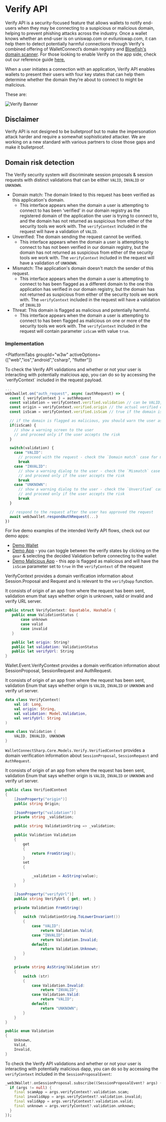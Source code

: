 
# Verify API

Verify API is a security-focused feature that allows wallets to notify end-users when they may be connecting to a suspicious or malicious domain, helping to prevent phishing attacks across the industry.
Once a wallet knows whether an end-user is on uniswap.com or eviluniswap.com, it can help them to detect potentially harmful connections through Verify's combined offering of WalletConnect’s domain registry and [Blowfish's domain scanner](https://docs.blowfish.xyz/reference/scan-domain-1).
For those looking to enable Verify on the app side, check out our reference guide [here.](../cloud/verify)

When a user initiates a connection with an application, Verify API enables wallets to present their users with four key states that can help them determine whether the domain they’re about to connect to might be malicious.

These are:

![Verify Banner](/img/verify-banner.png)

## Disclaimer

Verify API is not designed to be bulletproof but to make the impersonation attack harder and require a somewhat sophisticated attacker. We are working on a new standard with various partners to close those gaps and make it bulletproof.

## Domain risk detection

The Verify security system will discriminate session proposals & session requests with distinct validations that can be either `VALID`, `INVALID` or `UNKNOWN`.

- Domain match: The domain linked to this request has been verified as this application's domain.
  - This interface appears when the domain a user is attempting to connect to has been ‘verified’ in our domain registry as the registered domain of the application the user is trying to connect to, and the domain has not returned as suspicious from either of the security tools we work with. The `verifyContext` included in the request will have a validation of `VALID`.
- Unverified: The domain sending the request cannot be verified.
  - This interface appears when the domain a user is attempting to connect to has not been verified in our domain registry, but the domain has not returned as suspicious from either of the security tools we work with. The `verifyContext` included in the request will have a validation of `UNKNOWN`.
- Mismatch: The application's domain doesn't match the sender of this request.
  - This interface appears when the domain a user is attempting to connect to has been flagged as a different domain to the one this application has verified in our domain registry, but the domain has not returned as suspicious from either of the security tools we work with. The `verifyContext` included in the request will have a validation of `INVALID`
- Threat: This domain is flagged as malicious and potentially harmful.
  - This interface appears when the domain a user is attempting to connect to has been flagged as malicious on one or more of the security tools we work with. The `verifyContext` included in the request will contain parameter `isScam` with value `true`.

### Implementation

<PlatformTabs
	groupId="w3w"
	activeOptions={["web","ios","android","csharp", "flutter"]}
>
<PlatformTabItem value="web">
To check the Verify API validations and whether or not your user is interacting with potentially malicious app, you can do so by accessing the `verifyContext` included in the request payload.

```javascript
...
web3wallet.on("auth_request", async (authRequest) => {
  const { verifyContext } = authRequest
  const validation = verifyContext.verified.validation // can be VALID, INVALID or UNKNOWN
  const origin = verifyContext.verified.origin // the actual verified origin of the request
  const isScam = verifyContext.verified.isScam // true if the domain is flagged as malicious

  // if the domain is flagged as malicious, you should warn the user as they may lose their funds - check the `Threat` case for more info
  if(isScam) {
    // show a warning screen to the user
    // and proceed only if the user accepts the risk
  }

  switch(validation) {
    case "VALID":
      // proceed with the request - check the `Domain match` case for more info
      break
    case "INVALID":
      // show a warning dialog to the user - check the `Mismatch` case for more info
      // and proceed only if the user accepts the risk
      break
    case "UNKNOWN":
      // show a warning dialog to the user - check the `Unverified` case for more info
      // and proceed only if the user accepts the risk
      break
  }

  // respond to the request after the user has approved the request
  await web3wallet.respondAuthRequest(...)
})
```

For live demo examples of the intended Verify API flows, check out our demo apps:

- [Demo Wallet](https://react-wallet.walletconnect.com)
- [Demo App](https://react-app.walletconnect.com/) - you can toggle between the verify states by clicking on the `gear` & selecting the decided Validation before connecting to the wallet
- [Demo Malicious App](https://malicious-app-verify-simulation.vercel.app/) - this app is flagged as malicious and will have the `isScam` parameter set to `true` in the `verifyContext` of the request

</PlatformTabItem>
<PlatformTabItem value="ios">

VerifyContext provides a domain verification information about Session.Proposal and Request and is relevant to the `verifyDapp` function.

It consists of origin of an app from where the request has been sent, validation enum that says whether origin is unknown, valid or invalid and verify URL server.

```swift
public struct VerifyContext: Equatable, Hashable {
   public enum ValidationStatus {
       case unknown
       case valid
       case invalid
   }

   public let origin: String?
   public let validation: ValidationStatus
   public let verifyUrl: String
}
```

</PlatformTabItem>
<PlatformTabItem value="android">

Wallet.Event.VerifyContext provides a domain verification information about SessionProposal, SessionRequest and AuthRequest.

It consists of origin of an app from where the request has been sent, validation Enum that says whether origin is `VALID`, `INVALID` or `UNKNOWN` and verify url server.

```kotlin
data class VerifyContext(
    val id: Long,
    val origin: String,
    val validation: Model.Validation,
    val verifyUrl: String
)

enum class Validation {
    VALID, INVALID, UNKNOWN
}
```

</PlatformTabItem>
<PlatformTabItem value="csharp">

`WalletConnectSharp.Core.Models.Verify.VerifiedContext` provides a domain verification information about `SessionProposal`, `SessionRequest` and `AuthRequest`.

It consists of origin of an app from where the request has been sent, validation Enum that says whether origin is `VALID`, `INVALID` or `UNKNOWN` and verify url server.

```csharp
public class VerifiedContext
{
    [JsonProperty("origin")]
    public string Origin;

    [JsonProperty("validation")]
    private string _validation;

    public string ValidationString => _validation;

    public Validation Validation
    {
        get
        {
            return FromString();
        }
        set
        {

            _validation = AsString(value);
        }
    }

    [JsonProperty("verifyUrl")]
    public string VerifyUrl { get; set; }

    private Validation FromString()
    {
        switch (ValidationString.ToLowerInvariant())
        {
            case "VALID":
                return Validation.Valid;
            case "INVALID":
                return Validation.Invalid;
            default:
                return Validation.Unknown;
        }
    }

    private string AsString(Validation str)
    {
        switch (str)
        {
            case Validation.Invalid:
                return "INVALID";
            case Validation.Valid:
                return "VALID";
            default:
                return "UNKNOWN";
        }
    }
}

public enum Validation
{
    Unknown,
    Valid,
    Invalid,
}
```

</PlatformTabItem>
<PlatformTabItem value="flutter">

To check the Verify API validations and whether or not your user is interacting with potentially malicious dapp, you can do so by accessing the `verifyContext` included in the `SessionProposalEvent`:

```dart
_web3Wallet!.onSessionProposal.subscribe((SessionProposalEvent? args) {
  if (args != null) {
    final scamApp = args.verifyContext?.validation.scam;
    final invalidApp = args.verifyContext?.validation.invalid;
    final validApp = args.verifyContext?.validation.valid;
    final unknown = args.verifyContext?.validation.unknown;
  }
});
```

</PlatformTabItem>
</PlatformTabs>
